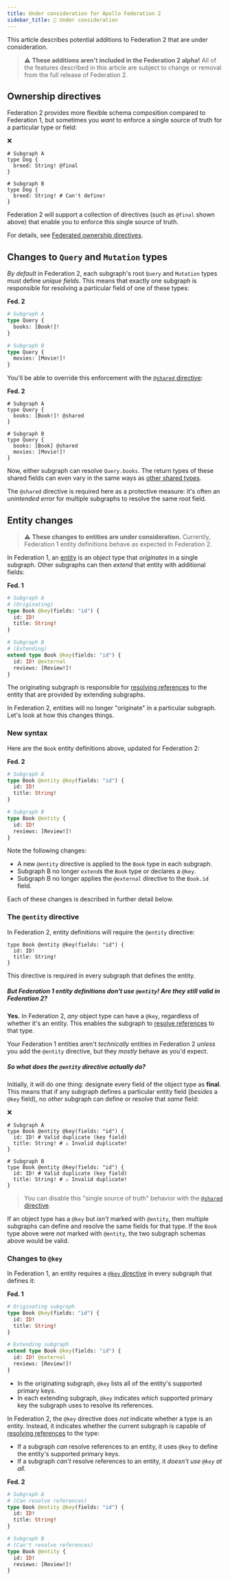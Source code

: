 ```yaml
---
title: Under consideration for Apollo Federation 2
sidebar_title: 🚧 Under consideration
---
```



This article describes potential additions to Federation 2 that are under consideration.

> ⚠️ **These additions aren't included in the Federation 2 alpha!** All of the features described in this article are subject to change or removal from the full release of Federation 2.

## Ownership directives

Federation 2 provides more flexible schema composition compared to Federation 1, but sometimes you _want_ to enforce a single source of truth for a particular type or field:

<p style="margin-bottom: 0">❌</p>

<CodeColumns>

```graphql{3}
# Subgraph A
type Dog {
  breed: String! @final
}
```

```graphql{3}
# Subgraph B
type Dog {
  breed: String! # Can't define!
}
```

</CodeColumns>

Federation 2 will support a collection of directives (such as `@final` shown above) that enable you to enforce this single source of truth.

For details, see [Federated ownership directives](../federated-types/restricting-types-fields/).

## Changes to `Query` and `Mutation` types

_By default_ in Federation 2, each subgraph's root `Query` and `Mutation` types must define _unique fields_. This means that exactly one subgraph is responsible for resolving a particular field of one of these types:

<p style="margin-bottom: 0; font-weight: bold;">Fed. 2</p>
<CodeColumns>

```graphql
# Subgraph A
type Query {
  books: [Book!]!
}
```

```graphql
# Subgraph B
type Query {
  movies: [Movie!]!
}
```

</CodeColumns>

You'll be able to override this enforcement with the [`@shared` directive](../federated-types/restricting-types-fields/#shared):

<p style="margin-bottom: 0; font-weight: bold;">Fed. 2</p>

<CodeColumns>

```graphql{3}
# Subgraph A
type Query {
  books: [Book!]! @shared
}
```

```graphql{3}
# Subgraph B
type Query {
  books: [Book] @shared
  movies: [Movie!]!
}
```

</CodeColumns>

Now, either subgraph can resolve `Query.books`. The return types of these shared fields can even vary in the same ways as [other shared types](./new-in-federation-2/#valid-field-differences-between-subgraphs).

The `@shared` directive is required here as a protective measure: it's often an _unintended error_ for multiple subgraphs to resolve the same root field.


## Entity changes

> ⚠️ **These changes to entities are under consideration.** Currently, Federation 1 entity definitions behave as expected in Federation 2.

In Federation 1, an [entity](https://www.apollographql.com/docs/federation/entities/) is an object type that _originates_ in a single subgraph. Other subgraphs can then _extend_ that entity with additional fields:

<p style="margin-bottom: 0; font-weight: bold;">Fed. 1</p>

<CodeColumns>

```graphql
# Subgraph A
# (Originating)
type Book @key(fields: "id") {
  id: ID!
  title: String!
}
```

```graphql
# Subgraph B
# (Extending)
extend type Book @key(fields: "id") {
  id: ID! @external
  reviews: [Review!]!
}
```

</CodeColumns>

The originating subgraph is responsible for [resolving references](https://www.apollographql.com/docs/federation/entities/#resolving) to the entity that are provided by extending subgraphs.

In Federation 2, entities will no longer "originate" in a particular subgraph. Let's look at how this changes things.

### New syntax

Here are the `Book` entity definitions above, updated for Federation 2:

<p style="margin-bottom: 0; font-weight: bold;">Fed. 2</p>

<CodeColumns>

```graphql
# Subgraph A
type Book @entity @key(fields: "id") {
  id: ID!
  title: String!
}
```

```graphql
# Subgraph B
type Book @entity {
  id: ID!
  reviews: [Review!]!
}
```

</CodeColumns>

Note the following changes:

* A new `@entity` directive is applied to the `Book` type in each subgraph.
* Subgraph B no longer `extend`s the `Book` type or declares a `@key`.
* Subgraph B no longer applies the `@external` directive to the `Book.id` field.

Each of these changes is described in further detail below.

### The `@entity` directive

In Federation 2, entity definitions will require the `@entity` directive:

```graphql{1}
type Book @entity @key(fields: "id") {
  id: ID!
  title: String!
}
```

This directive is required in every subgraph that defines the entity.

##### But Federation 1 entity definitions don't use `@entity`! Are they still valid in Federation 2?
**Yes.** In Federation 2, _any_ object type can have a `@key`, regardless of whether it's an entity. This enables the subgraph to [resolve references](../entities/#resolving) to that type.

Your Federation 1 entities aren't _technically_ entities in Federation 2 _unless_ you add the `@entity` directive, but they _mostly_ behave as you'd expect.


##### So what does the `@entity` directive actually do?

Initially, it will do one thing: designate every field of the object type as **final**. This means that if any subgraph defines a particular entity field (_besides_ a `@key` field), no _other_ subgraph can define or resolve that _same_ field:

<p style="margin-bottom: 0">❌</p>

<CodeColumns>

```graphql{4}
# Subgraph A
type Book @entity @key(fields: "id") {
  id: ID! # Valid duplicate (key field)
  title: String! # ⚠️ Invalid duplicate!
}
```

```graphql{4}
# Subgraph B
type Book @entity @key(fields: "id") {
  id: ID! # Valid duplicate (key field)
  title: String! # ⚠️ Invalid duplicate!
}
```

</CodeColumns>

> You can disable this "single source of truth" behavior with the [`@shared` directive](../federated-types/restricting-types-fields/#shared).

If an object type has a `@key` but _isn't_ marked with `@entity`, then multiple subgraphs can define and resolve the same fields for that type. If the `Book` type above were _not_ marked with `@entity`, the two subgraph schemas above would be valid.


### Changes to `@key`

In Federation 1, an entity requires a [`@key` directive](https://www.apollographql.com/docs/federation/entities/#defining) in every subgraph that defines it:

<p style="margin-bottom: 0; font-weight: bold;">Fed. 1</p>

<CodeColumns>

```graphql
# Originating subgraph
type Book @key(fields: "id") {
  id: ID!
  title: String!
}
```

```graphql
# Extending subgraph
extend type Book @key(fields: "id") {
  id: ID! @external
  reviews: [Review!]!
}
```

</CodeColumns>

* In the originating subgraph, `@key` lists all of the entity's supported primary keys.
* In each extending subgraph, `@key` indicates _which_ supported primary key the subgraph uses to resolve its references.

In Federation 2, the `@key` directive does _not_ indicate whether a type is an entity. Instead, it indicates whether the current subgraph is capable of [resolving references](../entities/#resolving) to the type:

* If a subgraph _can_ resolve references to an entity, it uses `@key` to define the entity's supported primary keys.
* If a subgraph _can't_ resolve references to an entity, it _doesn't use `@key` at all._

<p style="margin-bottom: 0; font-weight: bold;">Fed. 2</p>

<CodeColumns>

```graphql
# Subgraph A
# (Can resolve references)
type Book @entity @key(fields: "id") {
  id: ID!
  title: String!
}
```

```graphql
# Subgraph B
# (Can't resolve references)
type Book @entity {
  id: ID!
  reviews: [Review!]!
}
```

</CodeColumns>

